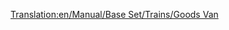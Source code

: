 [[Translation:en/Manual/Base Set/Trains/Goods Van]]
{{en/Manual/Base Set/Trains/Trains Carriages new|NormalCost=£1,484 ($2,968)
|NormalWeight=21 / 33 t
|Picture=[[File:en/Manual/Base Set/Trains/Goodsvan.png]]
|NormalCapacity=25 crates of goods
|MonoCost=£1,484 ($2,968)
|MonoWeight=21 / 36 t
|MonoCapacity=30 crates of goods
|MagCost=£1,484 ($2,968)
|MagWeight=21 / 37 t
|MagCapacity=32 crates of goods
|Description=[[en/Manual/Base Set/Trains/Goods Van]] is suited to [[en/Manual/Base Set/Cargos/Goods]]. This is available for [[en/Manual/Climates#temperate | Temperate]] climate only.
}}